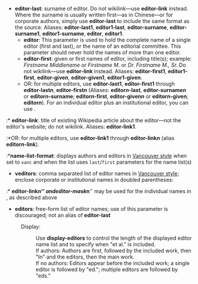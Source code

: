 * <b id="csdoc_editors">editor-last</b>: surname of editor. Do not wikilink—use '''editor-link''' instead. Where the surname is usually written first—as in Chinese—or for corporate authors, simply use '''editor-last''' to include the same format as the source. Aliases: '''editor-last1''', '''editor1-last''', '''editor-surname''', '''editor-surname1''', '''editor1-surname''', '''editor''', '''editor1'''.
** '''editor''': This parameter is used to hold the complete name of a single editor (first and last), or the name of an editorial committee. This parameter should never hold the names of more than one editor.
** '''editor-first''': given or first names of editor, including title(s); example: ''Firstname Middlename'' or ''Firstname M.'' or ''Dr. Firstname M., Sr.'' Do not wikilink—use '''editor-link''' instead. Aliases: '''editor-first1''', '''editor1-first''', '''editor-given''', '''editor-given1''', '''editor1-given'''.
**OR: for multiple editors, use '''editor-last1''', '''editor-first1''' through '''editor-last<var>n</var>''', '''editor-first<var>n</var>''' (Aliases: '''editor<var>n</var>-last''', '''editor-surname<var>n</var>''' or '''editor<var>n</var>-surname'''; '''editor<var>n</var>-first''', '''editor-given<var>n</var>''' or '''editor<var>n</var>-given'''; '''editor<var>n</var>'''). For an individual editor plus an institutional editor, you can use {{para|editor-first1|...}}{{para|editor-last1|...}} {{para|editor2|...}}.
:* '''editor-link''': title of existing Wikipedia article about the editor—not the editor's website; do not wikilink. Aliases: '''editor-link1'''.
:*OR: for multiple editors, use '''editor-link1''' through '''editor-link<var>n</var>''' (alias '''editor<var>n</var>-link''').
:*'''name-list-format''': displays authors and editors in [[Vancouver style]] when set to <code>vanc</code> and when the list uses <code>last</code>/<code>first</code> parameters for the name list(s)
*'''veditors''': comma separated list of editor names in [[Vancouver style]]; enclose corporate or institutional names in doubled parentheses:
*:{{para|veditors|Smythe JB, ((Megabux Corp.))}}
:* '''editor-link''n''''' and '''editor-mask''n''''' may be used for the individual names in {{para|veditors}}, as described above
*'''editors''': free-form list of editor names; use of this parameter is discouraged; not an alias of '''editor-last'''
:Display:
::Use '''display-editors''' to control the length of the displayed editor name list and to specify when "et al." is included.
::If authors: Authors are first, followed by the included work, then "In" and the editors, then the main work.
::If no authors: Editors appear before the included work; a single editor is followed by "ed."; multiple editors are followed by "eds."